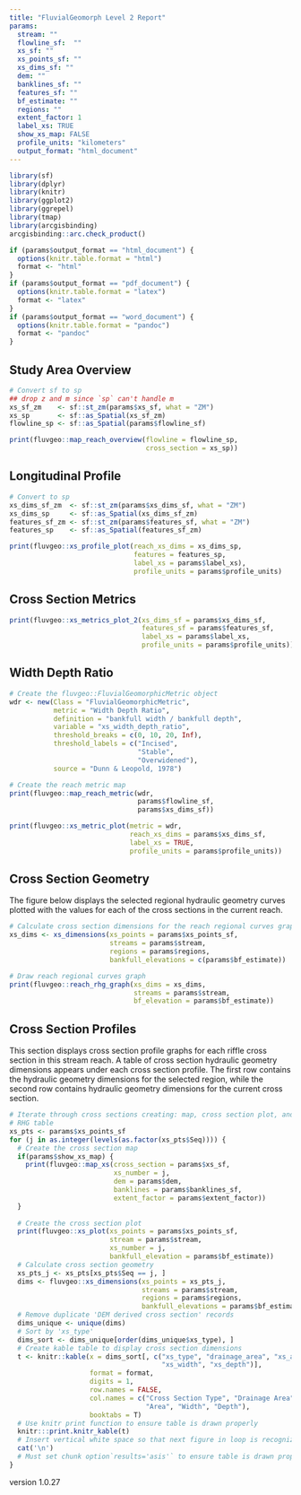 ```yaml
---
title: "FluvialGeomorph Level 2 Report"
params:
  stream: ""
  flowline_sf:  ""
  xs_sf: ""
  xs_points_sf: ""
  xs_dims_sf: ""
  dem: ""
  banklines_sf: ""
  features_sf: ""
  bf_estimate: ""
  regions: ""
  extent_factor: 1
  label_xs: TRUE
  show_xs_map: FALSE
  profile_units: "kilometers"
  output_format: "html_document"
---
```


```r
library(sf)
library(dplyr)
library(knitr)
library(ggplot2)
library(ggrepel)
library(tmap)
library(arcgisbinding)
arcgisbinding::arc.check_product()
```

```r
if (params$output_format == "html_document") {
  options(knitr.table.format = "html")
  format <- "html"
}
if (params$output_format == "pdf_document") {
  options(knitr.table.format = "latex")
  format <- "latex"
}
if (params$output_format == "word_document") {
  options(knitr.table.format = "pandoc")
  format <- "pandoc"
}
```

## Study Area Overview
```r
# Convert sf to sp
## drop z and m since `sp` can't handle m
xs_sf_zm    <- sf::st_zm(params$xs_sf, what = "ZM")
xs_sp       <- sf::as_Spatial(xs_sf_zm)
flowline_sp <- sf::as_Spatial(params$flowline_sf)

print(fluvgeo::map_reach_overview(flowline = flowline_sp, 
                                  cross_section = xs_sp))
```

## Longitudinal Profile
```r

# Convert to sp
xs_dims_sf_zm  <- sf::st_zm(params$xs_dims_sf, what = "ZM")
xs_dims_sp     <- sf::as_Spatial(xs_dims_sf_zm)
features_sf_zm <- sf::st_zm(params$features_sf, what = "ZM")
features_sp    <- sf::as_Spatial(features_sf_zm)

print(fluvgeo::xs_profile_plot(reach_xs_dims = xs_dims_sp, 
                               features = features_sp, 
                               label_xs = params$label_xs),
                               profile_units = params$profile_units)
```

## Cross Section Metrics
```r
print(fluvgeo::xs_metrics_plot_2(xs_dims_sf = params$xs_dims_sf, 
                                 features_sf = params$features_sf,
                                 label_xs = params$label_xs,
                                 profile_units = params$profile_units))
```

## Width Depth Ratio
```r
# Create the fluvgeo::FluvialGeomorphicMetric object
wdr <- new(Class = "FluvialGeomorphicMetric",
           metric = "Width Depth Ratio",
           definition = "bankfull width / bankfull depth",
           variable = "xs_width_depth_ratio",
           threshold_breaks = c(0, 10, 20, Inf),
           threshold_labels = c("Incised",
                                "Stable",
                                "Overwidened"),
           source = "Dunn & Leopold, 1978")

# Create the reach metric map
print(fluvgeo::map_reach_metric(wdr,
                                params$flowline_sf,
                                params$xs_dims_sf))
```

```r
print(fluvgeo::xs_metric_plot(metric = wdr,
                              reach_xs_dims = params$xs_dims_sf,
                              label_xs = TRUE,
                              profile_units = params$profile_units))
```

## Cross Section Geometry
The figure below displays the selected regional hydraulic geometry curves plotted with the values for each of the cross sections in the current reach.

```r
# Calculate cross section dimensions for the reach regional curves graph
xs_dims <- xs_dimensions(xs_points = params$xs_points_sf,
                         streams = params$stream,
                         regions = params$regions,
                         bankfull_elevations = c(params$bf_estimate))

# Draw reach regional curves graph
print(fluvgeo::reach_rhg_graph(xs_dims = xs_dims,
                               streams = params$stream,
                               bf_elevation = params$bf_estimate))
```

## Cross Section Profiles
This section displays cross section profile graphs for each riffle cross section in this stream reach. A table of cross section hydraulic geometry dimensions appears under each cross section profile. The first row contains the hydraulic geometry dimensions for the selected region, while the second row contains hydraulic geometry dimensions for the current cross section.

```r
# Iterate through cross sections creating: map, cross section plot, and 
# RHG table
xs_pts <- params$xs_points_sf
for (j in as.integer(levels(as.factor(xs_pts$Seq)))) {
  # Create the cross section map  
  if(params$show_xs_map) {
    print(fluvgeo::map_xs(cross_section = params$xs_sf,
                          xs_number = j,
                          dem = params$dem,
                          banklines = params$banklines_sf,
                          extent_factor = params$extent_factor))
  }
  
  # Create the cross section plot
  print(fluvgeo::xs_plot(xs_points = params$xs_points_sf,
                         stream = params$stream,
                         xs_number = j,
                         bankfull_elevation = params$bf_estimate))
  # Calculate cross section geometry
  xs_pts_j <- xs_pts[xs_pts$Seq == j, ]
  dims <- fluvgeo::xs_dimensions(xs_points = xs_pts_j,
                                 streams = params$stream,
                                 regions = params$regions,
                                 bankfull_elevations = params$bf_estimate)
  # Remove duplicate 'DEM derived cross section' records
  dims_unique <- unique(dims)
  # Sort by 'xs_type'
  dims_sort <- dims_unique[order(dims_unique$xs_type), ]
  # Create kable table to display cross section dimensions
  t <- knitr::kable(x = dims_sort[, c("xs_type", "drainage_area", "xs_area",
                                      "xs_width", "xs_depth")],
                    format = format,
                    digits = 1,
                    row.names = FALSE,
                    col.names = c("Cross Section Type", "Drainage Area",
                                  "Area", "Width", "Depth"),
                    booktabs = T)
  # Use knitr print function to ensure table is drawn properly
  knitr:::print.knitr_kable(t)
  # Insert vertical white space so that next figure in loop is recognized
  cat('\n')
  # Must set chunk option`results='asis'` to ensure table is drawn properly
}
```


version 1.0.27
